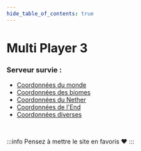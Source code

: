 ```yaml
---
hide_table_of_contents: true
---
```



# Multi Player 3

<ServerStatus />

### Serveur survie :
* <a href="http://mp3.pixelfucker.com/minecraft/serveur_survie/coordonnees/overworld">Coordonnées du monde</a>
* <a href="http://mp3.pixelfucker.com/minecraft/serveur_survie/coordonnees/overworld_bioms">Coordonnées des biomes</a>
* <a href="http://mp3.pixelfucker.com/minecraft/serveur_survie/coordonnees/nether">Coordonnées du Nether</a>
* <a href="http://mp3.pixelfucker.com/minecraft/serveur_survie/coordonnees/end">Coordonnées de l'End</a>
* <a href="http://mp3.pixelfucker.com/minecraft/serveur_survie/coordonnees/misc">Coordonnées diverses</a>

<br />

:::info Pensez à mettre le site en favoris ❤️
:::